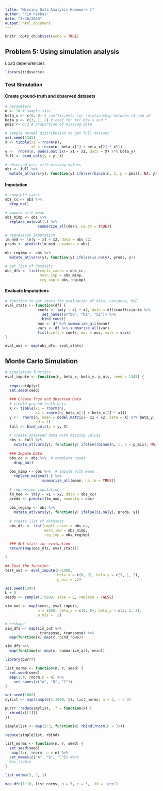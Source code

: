 ```yaml
---
title: "Missing Data Analysis Homework 1"
author: "Tim Farkas"
date: "8/30/2020"
output: html_document
---
```


```r
knitr::opts_chunk$set(echo = TRUE)
```

## Problem 5: Using simulation analysis

Load dependencies
```r
library(tidyverse)
```

### Test Simulation

#### Create ground-truth and observed datasets
```r
# parameters
n <- 10 # sample size
beta_x <- c(0, 0) # coefficients for relationship between x1 and x2 
beta_y <- c(3, 1, 2) # coef for rel btw X and Y
pmis <- 0.2 # proportion of missing data

# sample normal distribution to get full dataset
set.seed(1345)
X <- tibble(x1 = rnorm(n), 
            x2 = rnorm(n, beta_x[1] + beta_x[2] * x1))
y <-  rnorm(n, model.matrix(~ x1 + x2, data = X) %*% beta_y) 
full <- bind_cols(y = y, X)

# observed data with missing values
obs <- full %>%
  mutate_at(vars(y), function(y) ifelse(rbinom(n, 1, p = pmis), NA, y))
```

#### Imputation
```r
# complete cases
obs_cc <- obs %>%
  drop_na()

# impute with mean
obs_mimp <- obs %>%
  replace_na(eval(.) %>% 
               summarize_all(mean, na.rm = TRUE))

# regression imputation
lm_mod <- lm(y ~ x1 + x2, data = obs_cc)
preds <- predict(lm_mod, newdata = obs)

obs_regimp <- obs %>%
  mutate_at(vars(y), function(y) ifelse(is.na(y), preds, y))

# get list of datasets 
obs_dfs <- list(cmplt_cases = obs_cc, 
                mean_imp = obs_mimp, 
                reg_imp = obs_regimp)
```

#### Evaluate Imputations
```r
# function to get stats for evaluation of bias, variance, MSE 
eval_stats <- function(df) {
               coefs <- lm(y ~ x1 + x2, data = df)$coefficients %>%
                 set_names(c("b0", "b1", "b2")) %>% 
                 bind_rows()
               mus <- df %>% summarize_all(mean)
               vars <- df %>% summarize_all(var)
               list(coefs = coefs, mus = mus, vars = vars)
}

eval_out <- map(obs_dfs, eval_stats)

```

## Monte Carlo Simulation

```r
# simulation function
eval_impute <- function(n, beta_x, beta_y, p_mis, seed = 1345) {
  
  require(dplyr)
  set.seed(seed)
  
  ### Create True and Observed Data
  # create ground-truth data
  X <- tibble(x1 = rnorm(n), 
              x2 = rnorm(n, beta_x[1] + beta_x[2] * x1))
  y <-  rnorm(n, mean = model.matrix(~ x1 + x2, data = X) %*% beta_y, 
              sd = 1) 
  full <- bind_cols(y = y, X)
  
  # create observed data with missing values
  obs <- full %>%
    mutate_at(vars(y), function(y) ifelse(rbinom(n, 1, p = p_mis), NA, y))
  
  ### Impute Data
  obs_cc <- obs %>%  # complete cases
    drop_na()
  
  obs_mimp <- obs %>%  # impute with mean
    replace_na(eval(.) %>% 
                 summarize_all(mean, na.rm = TRUE))
  
  # regression imputation
  lm_mod <- lm(y ~ x1 + x2, data = obs_cc)
  preds <- predict(lm_mod, newdata = obs)
  
  obs_regimp <- obs %>%
    mutate_at(vars(y), function(y) ifelse(is.na(y), preds, y))
  
  # create list of datasets 
  obs_dfs <- list(cmplt_cases = obs_cc, 
                  mean_imp = obs_mimp, 
                  reg_imp = obs_regimp)
  
  ### Get stats for evaluation
  return(map(obs_dfs, eval_stats))

}

## Test the function
test_out <- eval_impute(n=1000, 
                        beta_x = c(0, 0), beta_y = c(3, 1, 2), 
                        p_mis = .2)
```

```r
set.seed(1345)
L = 5
seeds <- sample(1:9999, size = L, replace = FALSE)

sim_out <- map(seeds, eval_impute, 
               n = 1000, beta_x = c(0, 0), beta_y = c(3, 1, 2), 
               p_mis = .2)

# reshape
sim_dfs <- map(sim_out %>% 
                transpose, transpose) %>%
  map(function(x) map(x, bind_rows))
```

```r
sim_dfs %>%
  map(function(x) map(x, summarize_all, mean))
```


```r
library(purrr)

list_norms <- function(n, r, seed) {
  set.seed(seed)
  map(1:r, rnorm,n = n) %>%
    set_names(c("A", "B", "C"))
}

set.seed(1000)
mylist <- map(sample(1:1000, 5), list_norms, n = 3, r = 3)

purrr::reduce(mylist, .f = function(x) {
  rbind(x[[1]])
})

simplelist <- map(1:3, function(x) rbind(rnorm(n = 3)))

reduce(simplelist, rbind)

```


```r
list_norms <- function(n, r, seed) {
  set.seed(seed)
   map(1:r, rnorm, n = n) %>%
  set_names(c("A", "B", "C")) #%>%
  #as_tibble
}

list_norms(5, 3, 1)

map_dfr(1:10, list_norms, n = 5, r = 3, .id = 'grp')
```





